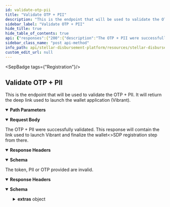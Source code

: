 ```yaml
---
id: validate-otp-pii
title: "Validate OTP + PII"
description: "This is the endpoint that will be used to validate the OTP + PII. It will retiurn the deep link used to launch the wallet application (Vibrant)."
sidebar_label: "Validate OTP + PII"
hide_title: true
hide_table_of_contents: true
api: {"responses":{"200":{"description":"The OTP + PII were successfully validated. This response will comtain the link used to launch Vibrant and finalize the wallet<>SDP registration step from there.","headers":{},"content":{"application/json":{"schema":{"type":"object","properties":{"deep_link":{"type":"string"}},"example":{"deep_link":"vibrantapp://stellar-disbursement-platform?id=1&token=123&sign=abc"}},"examples":{"response":{"value":{"deep_link":"vibrantapp://stellar-disbursement-platform?id=1&token=123&sign=abc"}}}}}},"400":{"description":"The token, PII or OTP provided are invalid.","headers":{},"content":{"application/json":{"schema":{"type":"object","properties":{"error":{"type":"string"},"extras":{"type":"object","properties":{"code":{"type":"string"},"details":{"type":"string"}}}},"example":{"error":"Bad request.","extras":{"code":"400_1","details":"The token, PII or OTP provided are incorrect."}}},"examples":{"response":{"value":{"error":"Bad request.","extras":{"code":"400_1","details":"The token, PII or OTP provided are incorrect."}}}}}}}},"operationId":"Validate OTP + PII","description":"This is the endpoint that will be used to validate the OTP + PII. It will retiurn the deep link used to launch the wallet application (Vibrant).","tags":["Registration"],"parameters":[{"name":"token","in":"path","description":"Is a unique token that expires within a {configurable} number of days and is sent to the user in order to start the registration process.","required":true,"schema":{"type":"string"}}],"requestBody":{"content":{"application/json":{"schema":{"type":"object","properties":{"pii":{"type":"string"},"otp":{"type":"string"}},"example":{"pii":"2000-01-01","otp":"123abc"}}}}},"method":"post","path":"/registration/receiver/{token}/validate","securitySchemes":{"oauth2":{"type":"oauth2","flows":{"authorizationCode":{"authorizationUrl":"/","tokenUrl":"/","scopes":{}}}}},"jsonRequestBodyExample":{"pii":"2000-01-01","otp":"123abc"},"info":{"title":"Stellar Disbursement Platform API","version":"","description":""},"postman":{"name":"Validate OTP + PII","description":{"content":"This is the endpoint that will be used to validate the OTP + PII. It will retiurn the deep link used to launch the wallet application (Vibrant).","type":"text/plain"},"url":{"path":["registration","receiver",":token","validate"],"host":["{{baseUrl}}"],"query":[],"variable":[{"disabled":false,"description":{"content":"(Required) Is a unique token that expires within a {configurable} number of days and is sent to the user in order to start the registration process.","type":"text/plain"},"type":"any","value":"","key":"token"}]},"header":[{"key":"Content-Type","value":"application/json"},{"key":"Accept","value":"application/json"}],"method":"POST","body":{"mode":"raw","raw":"\"\"","options":{"raw":{"language":"json"}}}}}
sidebar_class_name: "post api-method"
info_path: api/stellar-disbursement-platform/resources/stellar-disbursement-platform-api
custom_edit_url: null
---
```



<SepBadge tags={"Registration"}/>


## Validate OTP + PII



This is the endpoint that will be used to validate the OTP + PII. It will retiurn the deep link used to launch the wallet application (Vibrant).

<details style={{"marginBottom":"1rem"}} data-collapsed={false} open={true}><summary style={{}}><strong>Path Parameters</strong></summary><div><ul><ParamsItem className={"paramsItem"} param={{"name":"token","in":"path","description":"Is a unique token that expires within a {configurable} number of days and is sent to the user in order to start the registration process.","required":true,"schema":{"type":"string"}}}></ParamsItem></ul></div></details><MimeTabs><TabItem label={"application/json"} value={"application/json-schema"}><details style={{}} data-collapsed={false} open={true}><summary style={{"textAlign":"left"}}><strong>Request Body</strong></summary><div style={{"textAlign":"left","marginLeft":"1rem"}}></div><ul style={{"marginLeft":"1rem"}}><SchemaItem collapsible={false} name={"pii"} required={false} schemaName={"string"} qualifierMessage={undefined} schema={{"type":"string"}}></SchemaItem><SchemaItem collapsible={false} name={"otp"} required={false} schemaName={"string"} qualifierMessage={undefined} schema={{"type":"string"}}></SchemaItem></ul></details></TabItem></MimeTabs><div><ApiTabs><TabItem label={"200"} value={"200"}><div>

The OTP + PII were successfully validated. This response will comtain the link used to launch Vibrant and finalize the wallet<\>SDP registration step from there.

</div><details style={{"textAlign":"left","marginBottom":"1rem"}} data-collaposed={true} open={false}><summary style={{}}><strong>Response Headers</strong></summary><ul style={{"marginLeft":"1rem"}}></ul></details><div><MimeTabs schemaType={"response"}><TabItem label={"application/json"} value={"application/json"}><SchemaTabs><TabItem label={"Schema"} value={"Schema"}><details style={{}} data-collapsed={false} open={true}><summary style={{"textAlign":"left"}}><strong>Schema</strong></summary><div style={{"textAlign":"left","marginLeft":"1rem"}}></div><ul style={{"marginLeft":"1rem"}}><SchemaItem collapsible={false} name={"deep_link"} required={false} schemaName={"string"} qualifierMessage={undefined} schema={{"type":"string"}}></SchemaItem></ul></details></TabItem><TabItem label={"Example (from schema)"} value={"Example (from schema)"}><ResponseSamples responseExample={"{\n  \"deep_link\": \"vibrantapp://stellar-disbursement-platform?id=1&token=123&sign=abc\"\n}"} language={"json"}></ResponseSamples></TabItem><TabItem label={"response"} value={"response"}><ResponseSamples responseExample={"{\n  \"deep_link\": \"vibrantapp://stellar-disbursement-platform?id=1&token=123&sign=abc\"\n}"} language={"json"}></ResponseSamples></TabItem></SchemaTabs></TabItem></MimeTabs></div></TabItem><TabItem label={"400"} value={"400"}><div>

The token, PII or OTP provided are invalid.

</div><details style={{"textAlign":"left","marginBottom":"1rem"}} data-collaposed={true} open={false}><summary style={{}}><strong>Response Headers</strong></summary><ul style={{"marginLeft":"1rem"}}></ul></details><div><MimeTabs schemaType={"response"}><TabItem label={"application/json"} value={"application/json"}><SchemaTabs><TabItem label={"Schema"} value={"Schema"}><details style={{}} data-collapsed={false} open={true}><summary style={{"textAlign":"left"}}><strong>Schema</strong></summary><div style={{"textAlign":"left","marginLeft":"1rem"}}></div><ul style={{"marginLeft":"1rem"}}><SchemaItem collapsible={false} name={"error"} required={false} schemaName={"string"} qualifierMessage={undefined} schema={{"type":"string"}}></SchemaItem><SchemaItem collapsible={true} className={"schemaItem"}><details style={{}}><summary style={{}}><strong>extras</strong><span style={{"opacity":"0.6"}}> object</span></summary><div style={{"marginLeft":"1rem"}}><SchemaItem collapsible={false} name={"code"} required={false} schemaName={"string"} qualifierMessage={undefined} schema={{"type":"string"}}></SchemaItem><SchemaItem collapsible={false} name={"details"} required={false} schemaName={"string"} qualifierMessage={undefined} schema={{"type":"string"}}></SchemaItem></div></details></SchemaItem></ul></details></TabItem><TabItem label={"Example (from schema)"} value={"Example (from schema)"}><ResponseSamples responseExample={"{\n  \"error\": \"Bad request.\",\n  \"extras\": {\n    \"code\": \"400_1\",\n    \"details\": \"The token, PII or OTP provided are incorrect.\"\n  }\n}"} language={"json"}></ResponseSamples></TabItem><TabItem label={"response"} value={"response"}><ResponseSamples responseExample={"{\n  \"error\": \"Bad request.\",\n  \"extras\": {\n    \"code\": \"400_1\",\n    \"details\": \"The token, PII or OTP provided are incorrect.\"\n  }\n}"} language={"json"}></ResponseSamples></TabItem></SchemaTabs></TabItem></MimeTabs></div></TabItem></ApiTabs></div>
